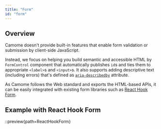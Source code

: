 ```yaml
---
title: "Form"
id: "form"
---
```


## Overview

Camome doesn't provide built-in features that enable form validation or submission by client-side JavaScript.

Instead, we focus on helping you build semantic and accessible HTML by `FormControl` component that automatically publishes `id`s and ties them to appropriate `<label>`s and `<input>`s. It also supports adding descriptive text (including errors) that's defined as [`aria-describedby`](https://www.w3.org/TR/wai-aria-1.1/#aria-describedby) attribute.

As Camome follows the Web standard and exports the HTML-based APIs, it can be easily integrated with existing form libraries such as [React Hook Form](https://react-hook-form.com/).

## Example with React Hook Form

::preview{path=ReactHookForm}
